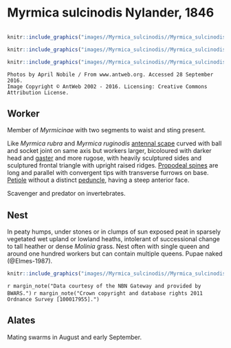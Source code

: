 # **Myrmica sulcinodis** Nylander, 1846

```marginfigure
```

```r
knitr::include_graphics("images//Myrmica_sulcinodis//Myrmica_sulcinodis_head.jpg")
```

```r
knitr::include_graphics("images//Myrmica_sulcinodis//Myrmica_sulcinodis_top.jpg")
```

```r
knitr::include_graphics("images//Myrmica_sulcinodis//Myrmica_sulcinodis_side.jpg")
```

```block
Photos by April Nobile / From www.antweb.org. Accessed 28 September 2016.
Image Copyright © AntWeb 2002 - 2016. Licensing: Creative Commons Attribution License.
```

## Worker
Member of *Myrmicinae* with two segments to waist and sting present.

Like *Myrmica rubra* and *Myrmica ruginodis* [antennal scape](#glossary) curved with ball and socket joint on same axis but workers larger, bicoloured with darker head and [gaster](#glossary) and more rugose, with heavily sculptured sides and sculptured frontal triangle with upright raised ridges. [Propodeal spines](#glossary) are long and parallel with convergent tips with transverse furrows on base. [Petiole](#glossary) without a distinct [peduncle](#glossary), having a steep anterior face.

Scavenger and predator on invertebrates.

## Nest
In peaty humps, under stones or in clumps of sun exposed peat in sparsely vegetated wet upland or lowland heaths, intolerant of successional change to tall heather or dense *Molinia* grass. Nest often with single queen and around one hundred workers but can contain multiple queens. Pupae naked (@Elmes-1987).

```r
knitr::include_graphics("images//Myrmica_sulcinodis//Myrmica_sulcinodis_map.png")
```
`r margin_note("Data courtesy of the NBN Gateway and provided by BWARS.")`
`r margin_note("Crown copyright and database rights 2011 Ordnance Survey [100017955].")`

## Alates
Mating swarms in August and early September.

\pagebreak